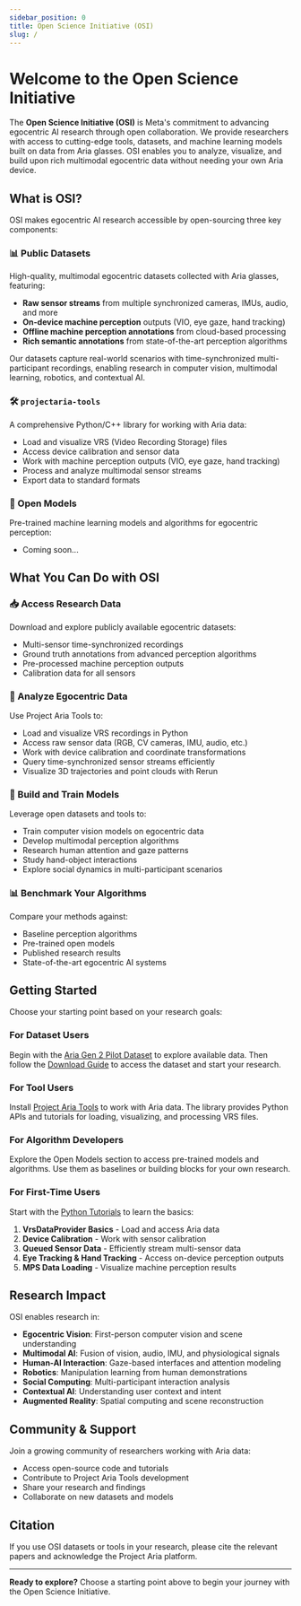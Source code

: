 ```yaml
---
sidebar_position: 0
title: Open Science Initiative (OSI)
slug: /
---
```


# Welcome to the Open Science Initiative

The **Open Science Initiative (OSI)** is Meta's commitment to advancing egocentric AI research through open collaboration. We provide researchers with access to cutting-edge tools, datasets, and machine learning models built on data from Aria glasses. OSI enables you to analyze, visualize, and build upon rich multimodal egocentric data without needing your own Aria device.

## What is OSI?

OSI makes egocentric AI research accessible by open-sourcing three key components:

### 📊 Public Datasets
High-quality, multimodal egocentric datasets collected with Aria glasses, featuring:
- **Raw sensor streams** from multiple synchronized cameras, IMUs, audio, and more
- **On-device machine perception** outputs (VIO, eye gaze, hand tracking)
- **Offline machine perception annotations** from cloud-based processing
- **Rich semantic annotations** from state-of-the-art perception algorithms

Our datasets capture real-world scenarios with time-synchronized multi-participant recordings, enabling research in computer vision, multimodal learning, robotics, and contextual AI.

### 🛠️ `projectaria-tools`
A comprehensive Python/C++ library for working with Aria data:
- Load and visualize VRS (Video Recording Storage) files
- Access device calibration and sensor data
- Work with machine perception outputs (VIO, eye gaze, hand tracking)
- Process and analyze multimodal sensor streams
- Export data to standard formats

### 🤖 Open Models
Pre-trained machine learning models and algorithms for egocentric perception:
- Coming soon...

## What You Can Do with OSI

### 📥 Access Research Data
Download and explore publicly available egocentric datasets:
- Multi-sensor time-synchronized recordings
- Ground truth annotations from advanced perception algorithms
- Pre-processed machine perception outputs
- Calibration data for all sensors

### 🔬 Analyze Egocentric Data
Use Project Aria Tools to:
- Load and visualize VRS recordings in Python
- Access raw sensor data (RGB, CV cameras, IMU, audio, etc.)
- Work with device calibration and coordinate transformations
- Query time-synchronized sensor streams efficiently
- Visualize 3D trajectories and point clouds with Rerun

### 🧪 Build and Train Models
Leverage open datasets and tools to:
- Train computer vision models on egocentric data
- Develop multimodal perception algorithms
- Research human attention and gaze patterns
- Study hand-object interactions
- Explore social dynamics in multi-participant scenarios

### 📊 Benchmark Your Algorithms
Compare your methods against:
- Baseline perception algorithms
- Pre-trained open models
- Published research results
- State-of-the-art egocentric AI systems

## Getting Started

Choose your starting point based on your research goals:

### For Dataset Users
Begin with the [Aria Gen 2 Pilot Dataset](/research-tools/dataset/pilot/content) to explore available data. Then follow the [Download Guide](/research-tools/dataset/pilot/download) to access the dataset and start your research.

### For Tool Users
Install [Project Aria Tools](/research-tools/projectariatools/installation) to work with Aria data. The library provides Python APIs and tutorials for loading, visualizing, and processing VRS files.

### For Algorithm Developers
Explore the Open Models section to access pre-trained models and algorithms. Use them as baselines or building blocks for your own research.

### For First-Time Users
Start with the [Python Tutorials](/research-tools/projectariatools/pythontutorials/dataprovider) to learn the basics:
1. **VrsDataProvider Basics** - Load and access Aria data
2. **Device Calibration** - Work with sensor calibration
3. **Queued Sensor Data** - Efficiently stream multi-sensor data
4. **Eye Tracking & Hand Tracking** - Access on-device perception outputs
5. **MPS Data Loading** - Visualize machine perception results

## Research Impact

OSI enables research in:
- **Egocentric Vision**: First-person computer vision and scene understanding
- **Multimodal AI**: Fusion of vision, audio, IMU, and physiological signals
- **Human-AI Interaction**: Gaze-based interfaces and attention modeling
- **Robotics**: Manipulation learning from human demonstrations
- **Social Computing**: Multi-participant interaction analysis
- **Contextual AI**: Understanding user context and intent
- **Augmented Reality**: Spatial computing and scene reconstruction

## Community & Support

Join a growing community of researchers working with Aria data:
- Access open-source code and tutorials
- Contribute to Project Aria Tools development
- Share your research and findings
- Collaborate on new datasets and models

## Citation

If you use OSI datasets or tools in your research, please cite the relevant papers and acknowledge the Project Aria platform.

---

**Ready to explore?** Choose a starting point above to begin your journey with the Open Science Initiative.
